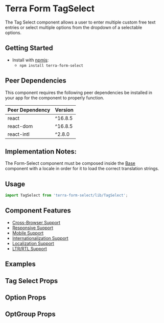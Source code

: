 


<Badge />

# Terra Form TagSelect

The Tag Select component allows a user to enter multiple custom free text entries or select multiple options from the dropdown of a selectable options.

## Getting Started

- Install with [npmjs](https://www.npmjs.com):
  - `npm install terra-form-select`

<!-- AUTO-GENERATED-CONTENT:START Peer Dependencies -->

## Peer Dependencies

This component requires the following peer dependencies be installed in your app for the component to properly function.

| Peer Dependency | Version |
|-|-|
| react | ^16.8.5 |
| react-dom | ^16.8.5 |
| react-intl | ^2.8.0 |

<!-- AUTO-GENERATED-CONTENT:END -->

## Implementation Notes:

The Form-Select component must be composed inside the [Base][1] component with a locale in order for it to load the correct translation strings.

[1]: https://engineering.cerner.com/terra-core/components/terra-base/base/base

## Usage

```jsx
import TagSelect from 'terra-form-select/lib/TagSelect';
```

## Component Features

- [Cross-Browser Support](https://engineering.cerner.com/terra-ui/contributing/terra-ui/component-standards#cross-browser-support)
- [Responsive Support](https://engineering.cerner.com/terra-ui/contributing/terra-ui/component-standards#responsive-support)
- [Mobile Support](https://engineering.cerner.com/terra-ui/contributing/terra-ui/component-standards#mobile-support)
- [Internationalization Support](https://engineering.cerner.com/terra-ui/contributing/terra-ui/component-standards#internationalization-i18n-support)
- [Localization Support](https://engineering.cerner.com/terra-ui/contributing/terra-ui/component-standards#internationalization-i18n-support)
- [LTR/RTL Support](https://engineering.cerner.com/terra-ui/contributing/terra-ui/component-standards#ltr--rtl-support)

## Examples
<TagExample description="A Tag Select allows a user to enter multiple custom free text entries or select multiple options from the dropdown." />
<IsTouchAccessibleExample description="Ensure accessibility on touch devices. Will render the dropdown menu in normal DOM flow with position absolute. By default, the menu renders in a portal, which is inaccessible on touch devices." />
<DisabledExample />
<InvalidExample description="Applies theme-specific styling for invalid. Will also display error text when used with a Field." />
<IncompleteExample description="Applies theme-specific styling for incomplete. ***Note: Only use incomplete if given specific guidance, reserved for specific applications when no value has been provided. Not for general use.***" />
<OptGroupExample title="Ability to add Option Groups" description="An OptGroup provides a way to group options together within the listbox." />
<MaxHeightExample title="Ability to set a Maximum Height" description="An example of implementing a custom max height of the dropdown." />
<ControlledExample title="Create a Controlled Tag Select" description="An example of implementing a controlled Tag Select." />

## Tag Select Props
<TagSelectPropsTable />

## Option Props
<OptionPropsTable />

## OptGroup Props
<OptGroupPropsTable />
